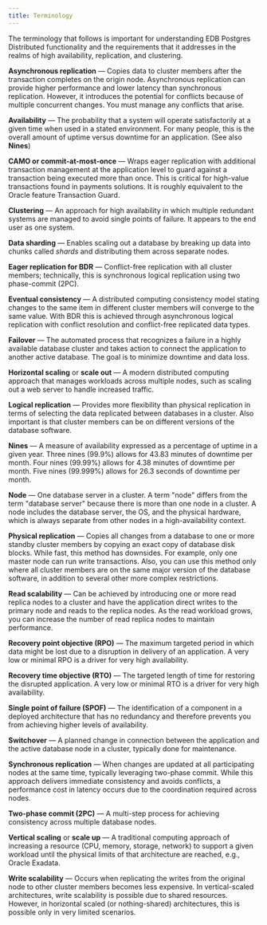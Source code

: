 ```yaml
---
title: Terminology
---
```


The terminology that follows is important for understanding EDB Postgres Distributed functionality and the requirements that it addresses in the realms of high availability, replication, and clustering.

**Asynchronous replication** &mdash; Copies data to cluster members after the transaction completes on the origin node. Asynchronous replication can provide higher performance and lower latency than synchronous replication. However, it introduces the potential for conflicts because of multiple concurrent changes. You must manage any conflicts that arise.

**Availability** &mdash; The probability that a system will operate satisfactorily at a given time when used in a stated environment. For many people, this is the overall amount of uptime versus downtime for an application. (See also **Nines**)

**CAMO or commit-at-most-once** &mdash; Wraps eager replication with additional transaction management at the application level to guard against a transaction being executed more than once. This is critical for high-value transactions found in payments solutions. It is roughly equivalent to the Oracle feature Transaction Guard.

**Clustering** &mdash; An approach for high availability in which multiple redundant systems are managed to avoid single points of failure. It appears to the end user as one system.

**Data sharding** &mdash; Enables scaling out a database by breaking up data into chunks called *shards* and distributing them across separate nodes.

**Eager replication for BDR** &mdash; Conflict-free replication with all cluster members; technically, this is synchronous logical replication using two phase-commit (2PC).

**Eventual consistency** &mdash; A distributed computing consistency model stating changes to the same item in different cluster members will converge to the same value. With BDR this is achieved through asynchronous logical replication with conflict resolution and conflict-free replicated data types.

**Failover** &mdash; The automated process that recognizes a failure in a highly available database cluster and takes action to connect the application to another active database. The goal is to minimize downtime and data loss.

**Horizontal scaling** or **scale out** &mdash; A modern distributed computing approach that manages workloads across multiple nodes, such as scaling out a web server to handle increased traffic.

**Logical replication** &mdash; Provides more flexibility than physical replication in terms of selecting the data replicated between databases in a cluster. Also important is that cluster members can be on different versions of the database software.

**Nines** &mdash; A measure of availability expressed as a percentage of uptime in a given year. Three nines (99.9%) allows for 43.83 minutes of downtime per month. Four nines (99.99%) allows for 4.38 minutes of downtime per month. Five nines (99.999%) allows for 26.3 seconds of downtime per month.

**Node** &mdash; One database server in a cluster. A term "node" differs from the term "database server" because there is more than one node in a cluster. A node includes the database server, the OS, and the physical hardware, which is always separate from other nodes in a high-availability context.

**Physical replication** &mdash; Copies all changes from a database to one or more standby cluster members by copying an exact copy of database disk blocks. While fast, this method has downsides. For example, only one master node can run write transactions. Also, you can use this method only where all cluster members are on the same major version of the database software, in addition to several other more complex restrictions.

**Read scalability** &mdash; Can be achieved by introducing one or more read replica nodes to a cluster and have the application direct writes to the primary node and reads to the replica nodes. As the read workload grows, you can increase the number of read replica nodes to maintain performance.

**Recovery point objective (RPO)** &mdash; The maximum targeted period in which data might be lost due to a disruption in delivery of an application. A very low or minimal RPO is a driver for very high availability.

**Recovery time objective (RTO)** &mdash; The targeted length of time for restoring the disrupted application.  A very low or minimal RTO is a driver for very high availability.

**Single point of failure (SPOF)** &mdash; The identification of a component in a deployed architecture that has no redundancy and therefore prevents you from achieving higher levels of availability.

**Switchover** &mdash; A planned change in connection between the application and the active database node in a cluster, typically done for maintenance.

**Synchronous replication** &mdash; When changes are updated at all participating nodes at the same time, typically leveraging two-phase commit. While this approach delivers immediate consistency and avoids conflicts, a performance cost in latency occurs due to the coordination required across nodes.

**Two-phase commit (2PC)** &mdash; A multi-step process for achieving consistency across multiple database nodes.

**Vertical scaling** or **scale up** &mdash; A traditional computing approach of increasing a resource (CPU, memory, storage, network) to support a given workload until the physical limits of that architecture are reached, e.g., Oracle Exadata.

**Write scalability** &mdash; Occurs when replicating the writes from the original node to other cluster members becomes less expensive. In vertical-scaled architectures, write scalability is possible due to shared resources. However, in horizontal scaled (or nothing-shared) architectures, this is possible only in very limited scenarios.
